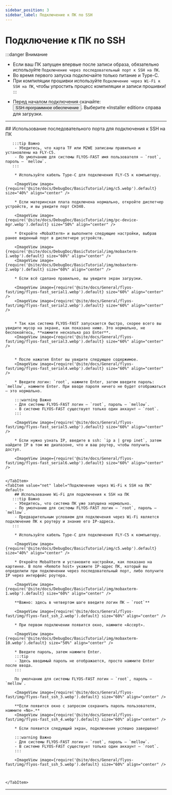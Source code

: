 ```yaml
---
sidebar_position: 3
sidebar_label: Подключение к ПК по SSH
---
```


# Подключение к ПК по SSH

:::danger Внимание
- Если ваш ПК запущен впервые после записи образа, обязательно используйте `Подключение через последовательный порт к SSH на ПК`.
- Во время первого запуска подключайте только питание и Type-C.
- При компиляции прошивки используйте `Подключение через Wi-Fi к SSH на ПК`, чтобы упростить процесс компиляции и записи прошивки!
:::

* Перед началом подключения скачайте: <Button variant="contained" disableElevation component="a" rel="noopener" href="https://mobaxterm.mobatek.net/download-home-edition.html ">SSH-программное обеспечение</Button>. Выберите «Installer edition» справа для загрузки.

---

<Tabs>
    <TabItem value="serial" label="Подключение через последовательный порт к SSH на ПК" default>
        ## Использование последовательного порта для подключения к SSH на ПК

       :::tip Важно
        - Убедитесь, что карта TF или M2WE записаны правильно и установлены на FLY-C5.
        - По умолчанию для системы FLYOS-FAST имя пользователя — `root`, пароль — `mellow`.
       :::

        * Используйте кабель Type-C для подключения FLY-C5 к компьютеру.

        <ImageView image={require('@site/docs/DebugDoc/BasicTutorial/img/c5.webp').default} size="40%" align="center" />

        * Если материнская плата подключена нормально, откройте диспетчер устройств, и вы увидите порт CH340.

        <ImageView image={require('@site/docs/DebugDoc/BasicTutorial/img/pc-device-mgr.webp').default} size="50%" align="center" />

        * Откройте «MobaXterm» и выполните следующие настройки, выбрав ранее виденный порт в диспетчере устройств.

        <ImageView image={require('@site/docs/DebugDoc/BasicTutorial/img/mobaxterm-1.webp').default} size="60%" align="center" />
        <ImageView image={require('@site/docs/DebugDoc/BasicTutorial/img/mobaxterm-2.webp').default} size="60%" align="center" />

        * Если всё сделано правильно, вы увидите экран загрузки.

        <ImageView image={require('@site/docs/General/flyos-fast/img/flyos-fast_serial1.webp').default} size="60%" align="center" />  
        <ImageView image={require('@site/docs/General/flyos-fast/img/flyos-fast_serial2.webp').default} size="60%" align="center" />


        * Так как система FLYOS-FAST запускается быстро, скорее всего вы увидите мусор на экране, как показано ниже. Это нормально, не беспокойтесь, **нажмите несколько раз Enter**.
        <ImageView image={require('@site/docs/General/flyos-fast/img/flyos-fast_serial3.webp').default} size="60%" align="center" />


        * После нажатия Enter вы увидите следующее содержимое.
        <ImageView image={require('@site/docs/General/flyos-fast/img/flyos-fast_serial4.webp').default} size="60%" align="center" />

        * Введите логин: `root`, нажмите Enter, затем введите пароль: `mellow`, нажмите Enter. При вводе пароля ничего не будет отображаться — это нормально.

        :::warning Важно 
        - Для системы FLYOS-FAST логин — `root`, пароль — `mellow`.
        - В системе FLYOS-FAST существует только один аккаунт — `root`.
        :::

        <ImageView image={require('@site/docs/General/flyos-fast/img/flyos-fast_serial5.webp').default} size="60%" align="center" />

        * Если нужно узнать IP, введите в ssh: `ip a | grep inet`, затем найдите IP в том же диапазоне, что и ваш роутер, чтобы получить доступ.

        <ImageView image={require('@site/docs/General/flyos-fast/img/flyos-fast_serial6.webp').default} size="60%" align="center" />


    </TabItem>
    <TabItem value="net" label="Подключение через Wi-Fi к SSH на ПК" default>
        ## Использование Wi-Fi для подключения к SSH на ПК
       :::tip Важно
        - Убедитесь, что система ПК уже запущена нормально.
        - По умолчанию для системы FLYOS-FAST логин — `root`, пароль — `mellow`.
        - Предварительным условием для подключения через Wi-Fi является подключение ПК к роутеру и знание его IP-адреса.
       :::

        * Используйте кабель Type-C для подключения FLY-C5 к компьютеру.

        <ImageView image={require('@site/docs/DebugDoc/BasicTutorial/img/c5.webp').default} size="40%" align="center" />

        * Откройте MobaXterm и установите настройки, как показано на картинке. В поле «Remote host» укажите IP-адрес ПК, который вы определили при подключении через последовательный порт, либо получите IP через интерфейс роутера.

        <ImageView image={require('@site/docs/DebugDoc/BasicTutorial/img/mobaxterm-1.webp').default} size="60%" align="center" />

        **Важно: здесь в четвертом шаге введите логин ПК — `root`**

        <ImageView image={require('@site/docs/General/flyos-fast/img/flyos-fast_ssh_2.webp').default} size="60%" align="center" />

        * При первом подключении появится окно, нажмите «Accept».

        <ImageView image={require('@site/docs/DebugDoc/BasicTutorial/img/mobaxterm-10.webp').default} size="50%" align="center" />

        * Введите пароль, затем нажмите Enter.
        :::tip
        - Здесь вводимый пароль не отображается, просто нажмите Enter после ввода.
        :::
        
        По умолчанию для системы FLYOS-FAST логин — `root`, пароль — `mellow`.

        <ImageView image={require('@site/docs/General/flyos-fast/img/flyos-fast_ssh_3.webp').default} size="60%" align="center" />

        **Если появится окно с запросом сохранить пароль пользователя, нажмите «No».**
        <ImageView image={require('@site/docs/General/flyos-fast/img/flyos-fast_ssh_4.webp').default} size="60%" align="center" />

        * Если появится следующий экран, подключение успешно завершено!

        :::warning Важно 
        - Для системы FLYOS-FAST логин — `root`, пароль — `mellow`.
        - В системе FLYOS-FAST существует только один аккаунт — `root`.
        :::

        <ImageView image={require('@site/docs/General/flyos-fast/img/flyos-fast_ssh_5.webp').default} size="60%" align="center" />



    </TabItem>
</Tabs>

----
